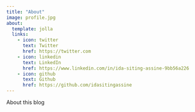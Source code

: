 ```yaml
---
title: "About"
image: profile.jpg
about:
  template: jolla
  links:
    - icon: twitter
      text: Twitter
      href: https://twitter.com
    - icon: linkedin
      text: LinkedIn
      href: https://www.linkedin.com/in/ida-siting-assine-9bb56a226
    - icon: github
      text: Github
      href: https://github.com/idasitingassine
---
```


About this blog
